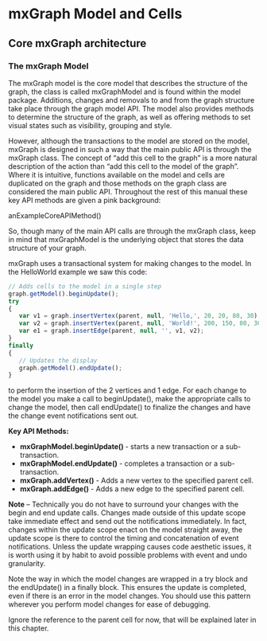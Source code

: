 <h1><a id="model_cells"></a>mxGraph Model and Cells</h1>
<h2><a id="mxgraph_architecture"></a>Core mxGraph architecture</h2>
<h3><a id="mxgraph_model"></a>The mxGraph Model</h3>
<p>The mxGraph model is the core model that describes the structure
    of the graph, the class is called mxGraphModel and is found within the
    model package. Additions, changes and removals to and from the graph
    structure take place through the graph model API. The model also
    provides methods to determine the structure of the graph, as well as
    offering methods to set visual states such as visibility, grouping and
    style.</p>
<p>However, although the transactions to the model are stored on the
    model, mxGraph is designed in such a way that the main public API is
    through the mxGraph class. The concept of &ldquo;add this cell to the
    graph&rdquo; is a more natural description of the action than &ldquo;add
    this cell to the model of the graph&rdquo;. Where it is intuitive,
    functions available on the model and cells are duplicated on the graph
    and those methods on the graph class are considered the main public API.
    Throughout the rest of this manual these key API methods are given a pink background:
</p>
<div id="coreapi">
    <p>anExampleCoreAPIMethod()</p>
</div>
<p>
	So, though many of the main API calls are through the mxGraph
    class, keep in mind that mxGraphModel is the underlying object that
    stores the data structure of your graph.
</p>
<p>
	mxGraph uses a transactional system for making changes to the
    model. In the HelloWorld example we saw this code:
</p>


```javascript
// Adds cells to the model in a single step
graph.getModel().beginUpdate();
try
{
   var v1 = graph.insertVertex(parent, null, 'Hello,', 20, 20, 80, 30);
   var v2 = graph.insertVertex(parent, null, 'World!', 200, 150, 80, 30);
   var e1 = graph.insertEdge(parent, null, '', v1, v2);
}
finally
{
   // Updates the display
   graph.getModel().endUpdate();
}
```

<p>to perform the insertion of the 2 vertices and 1 edge. For each
    change to the model you make a call to beginUpdate(), make the
    appropriate calls to change the model, then call endUpdate() to finalize
    the changes and have the change event notifications sent out.
</p>

<div id="coreapi">
    <p><strong>Key API Methods:</strong></p>
    <ul>
        <li>
        	<strong>mxGraphModel.beginUpdate() </strong>- starts a new
            transaction or a sub-transaction.
        </li>
        <li>
        	<strong>mxGraphModel.endUpdate()</strong> - completes a
            transaction or a sub-transaction.
        </li>
        <li>
        	<strong>mxGraph.addVertex()</strong> - Adds a new vertex to
            the specified parent cell.
        </li>
        <li>
        	<strong>mxGraph.addEdge()</strong> - Adds a new edge to the
            specified parent cell.
        </li>
    </ul>
</div>

<p>
	<strong>Note</strong> &ndash; Technically you do not have to
    surround your changes with the begin and end update calls. Changes made
    outside of this update scope take immediate effect and send out the
    notifications immediately. In fact, changes within the update scope
    enact on the model straight away, the update scope is there to control
    the timing and concatenation of event notifications. Unless the update
    wrapping causes code aesthetic issues, it is worth using it by habit to
    avoid possible problems with event and undo granularity.
</p>
<p>
	Note the way in which the model changes are wrapped in a try
    block and the endUpdate() in a finally block. This ensures the update is
    completed, even if there is an error in the model changes. You should
    use this pattern wherever you perform model changes for ease of
    debugging.
</p>
<p>Ignore the reference to the parent cell for now, that will be
    explained later in this chapter.
</p>